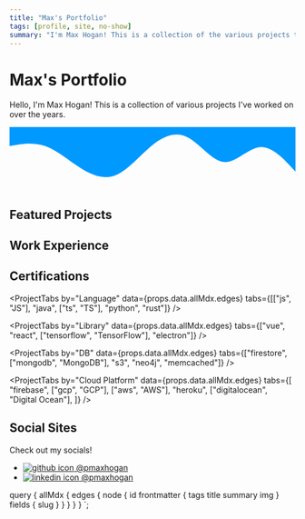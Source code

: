 ```yaml
---
title: "Max's Portfolio"
tags: [profile, site, no-show]
summary: "I'm Max Hogan! This is a collection of the various projects that I've created!"
---
```



<div className="full-width">
  <div id="header-block">
    <h1>Max's Portfolio</h1>
    <p>Hello, I'm Max Hogan! This is a collection of various projects I've worked
      on over the years.</p>
  </div>
  <svg xmlns="http://www.w3.org/2000/svg" viewBox="0 0 1440 320">
    <path
      fill="#0099ff"
      fillOpacity="1"
      d="M0,96L30,90.7C60,85,120,75,180,96C240,117,300,171,360,208C420,245,480,267,540,240C600,213,660,139,720,90.7C780,43,840,21,900,53.3C960,85,1020,171,1080,176C1140,181,1200,107,1260,101.3C1320,96,1380,160,1410,192L1440,224L1440,0L1410,0C1380,0,1320,0,1260,0C1200,0,1140,0,1080,0C1020,0,960,0,900,0C840,0,780,0,720,0C660,0,600,0,540,0C480,0,420,0,360,0C300,0,240,0,180,0C120,0,60,0,30,0L0,0Z"
    ></path>
  </svg>
</div>

<span id="featured" />
<div className="project-tabs-sticky">
  <h2>Featured Projects</h2>
</div>
<ProjectList showImg list={props.data.allMdx.edges} filter="featured" />

<span id="work" />
<div className="project-tabs-sticky">
  <h2>Work Experience</h2>
</div>
<ProjectList showImg list={props.data.allMdx.edges} filter="work" />

<span id="certs"/>
<div className="project-tabs-sticky"><h2>Certifications</h2></div>
<ProjectList showImg list={props.data.allMdx.edges} filter="cert" />

<span id="web"/>
<ProjectTabs
  by="Type"
  data={props.data.allMdx.edges}
  tabs={["web", "game", ["cli", "CLI"], "collaborative", "joke"]}
/>

<ProjectTabs
  by="Language"
  data={props.data.allMdx.edges}
  tabs={[["js", "JS"], "java", ["ts", "TS"], "python", "rust"]}
/>

<ProjectTabs
  by="Library"
  data={props.data.allMdx.edges}
  tabs={["vue", "react", ["tensorflow", "TensorFlow"], "electron"]}
/>

<ProjectTabs
  by="DB"
  data={props.data.allMdx.edges}
  tabs={["firestore", ["mongodb", "MongoDB"], "s3", "neo4j", "memcached"]}
/>

<ProjectTabs
  by="Cloud Platform"
  data={props.data.allMdx.edges}
  tabs={[
    "firebase",
    ["gcp", "GCP"],
    ["aws", "AWS"],
    "heroku",
    ["digitalocean", "Digital Ocean"],
  ]}
/>

<span id="socials" />
<div className="project-tabs-sticky">
  <h2>Social Sites</h2>
  <p>Check out my socials!</p>
  <ul id="socials-list">
    <li>
      <a href="https://github.com/pmaxhogan">
        <img src="/images/github-icon.png" alt="github icon" />
        @pmaxhogan
      </a>
    </li>
    <li>
      <a href="https://www.linkedin.com/in/pmaxhogan/">
        <img src="/images/linkedin-icon.png" alt="linkedin icon" />
        @pmaxhogan
      </a>
    </li>
  </ul>
</div>

  query {
    allMdx {
      edges {
        node {
          id
          frontmatter {
            tags
            title
            summary
            img
          }
          fields {
            slug
          }
        }
      }
    }
  }
`;
